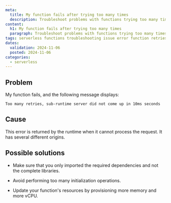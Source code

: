 ```yaml
---
meta:
  title: My function fails after trying too many times
  description: Troubleshoot problems with functions trying too many times before failing.
content:
  h1: My function fails after trying too many times
  paragraph: Troubleshoot problems with functions trying too many times before failing.
tags: serverless functions troubleshooting issue error function retries retry failure
dates:
  validation: 2024-11-06
  posted: 2024-11-06
categories:
  - serverless
---
```


## Problem

My function fails, and the following message displays:

```
Too many retries, sub-runtime server did not come up in 10ms seconds
```

## Cause

This error is returned by the runtime when it cannot process the request. It has several different origins.

## Possible solutions

- Make sure that you only imported the required dependencies and not the complete libraries.

- Avoid performing too many initialization operations.

- Update your function's resources by provisioning more memory and more vCPU.